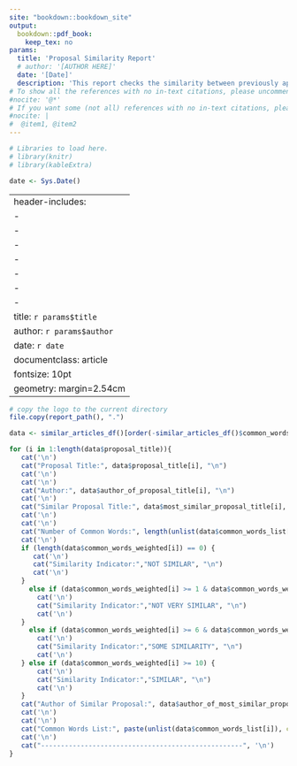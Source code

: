 ```yaml
---
site: "bookdown::bookdown_site"
output:
  bookdown::pdf_book:
    keep_tex: no
params:
  title: 'Proposal Similarity Report'
  # author: '[AUTHOR HERE]'
  date: '[Date]'
  description: 'This report checks the similarity between previously approved proposals against newly submitted proposals.'
# To show all the references with no in-text citations, please uncomment this line of code.
#nocite: '@*'
# If you want some (not all) references with no in-text citations, please uncomment this line of code and modify.
#nocite: | 
#  @item1, @item2
---
```



```r
# Libraries to load here.
# library(knitr)
# library(kableExtra)

date <- Sys.Date()
```
---
header-includes:
- \usepackage{titling}
- \pretitle{\begin{center}\vspace{-1.3cm}\LARGE\includegraphics[width=5cm]{ONDRI_full-logo_web.png}\\[\bigskipamount]\hfill\break}
- \posttitle{\end{center}}
- \preauthor{\begin{center} \vspace{0.3cm}}
- \postauthor{\vspace{0.3cm} \end{center}}
- \predate{\begin{center}}
- \postdate{\\[\bigskipamount] \vspace{0.3cm} \hrulefill \end{center} \vspace{0.6cm} `r params$description`}
title: `r params$title`
author: `r params$author`
date: `r date`
documentclass: article
fontsize: 10pt
geometry: margin=2.54cm
---

```r
# copy the logo to the current directory
file.copy(report_path(), ".")
```

```r
data <- similar_articles_df()[order(-similar_articles_df()$common_words_weighted),]
```

```r
for (i in 1:length(data$proposal_title)){
   cat('\n')  
   cat("Proposal Title:", data$proposal_title[i], "\n")
   cat('\n') 
   cat('\n')  
   cat("Author:", data$author_of_proposal_title[i], "\n")
   cat('\n') 
   cat("Similar Proposal Title:", data$most_similar_proposal_title[i], "\n")
   cat('\n') 
   cat('\n')
   cat("Number of Common Words:", length(unlist(data$common_words_list[i])), "\n")
   cat('\n')
   if (length(data$common_words_weighted[i]) == 0) {
      cat('\n')
      cat("Similarity Indicator:","NOT SIMILAR", "\n")
      cat('\n')
   }
     else if (data$common_words_weighted[i] >= 1 & data$common_words_weighted[i] < 6) {
       cat('\n')
       cat("Similarity Indicator:","NOT VERY SIMILAR", "\n")
       cat('\n')
   }
     else if (data$common_words_weighted[i] >= 6 & data$common_words_weighted[i] < 10) {
       cat('\n')
       cat("Similarity Indicator:","SOME SIMILARITY", "\n")
       cat('\n')
   } else if (data$common_words_weighted[i] >= 10) {
       cat('\n')
       cat("Similarity Indicator:","SIMILAR", "\n")
       cat('\n')
   }
   cat("Author of Similar Proposal:", data$author_of_most_similar_proposal[i], "\n")
   cat('\n') 
   cat('\n')
   cat("Common Words List:", paste(unlist(data$common_words_list[i]), collapse=', '), '\n')
   cat('\n') 
   cat("---------------------------------------------------", '\n')
}
```
